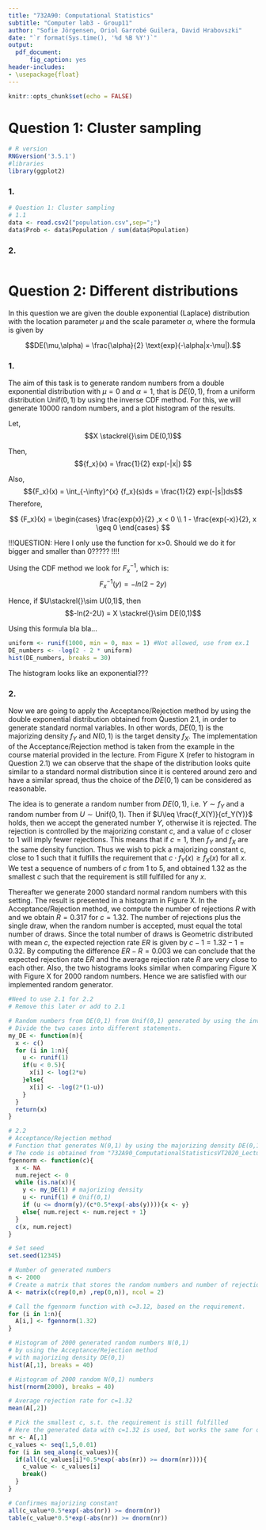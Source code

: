 ```yaml
---
title: "732A90: Computational Statistics"
subtitle: "Computer lab3 - Group11"
author: "Sofie Jörgensen, Oriol Garrobé Guilera, David Hrabovszki"
date: "`r format(Sys.time(), '%d %B %Y')`"
output:
  pdf_document:
      fig_caption: yes
header-includes:
- \usepackage{float}
---
```


```r
knitr::opts_chunk$set(echo = FALSE)
```

# Question 1: Cluster sampling

```r
# R version
RNGversion('3.5.1')
#libraries
library(ggplot2)
```


### 1.

```r
# Question 1: Cluster sampling
# 1.1
data <- read.csv2("population.csv",sep=";")
data$Prob <- data$Population / sum(data$Population)
```

### 2. 
```r

```


# Question 2: Different distributions

In this question we are given the double exponential (Laplace) distribution with the location parameter $\mu$ and the scale parameter $\alpha$, where the formula is given by

$$DE(\mu,\alpha) = \frac{\alpha}{2} \text{exp}(-\alpha|x-\mu|).$$


### 1.

The aim of this task is to generate random numbers from a double exponential distribution with $\mu=0$ and $\alpha=1$, that is $DE(0, 1)$, from a uniform distribution $\text{Unif}(0, 1)$ by using the inverse CDF method. For this, we will generate 10000 random numbers, and a plot histogram of the results. 


Let, 
$$X \stackrel{}\sim DE(0,1)$$

Then,
$${f_x}(x) = \frac{1}{2} exp(-|x|) $$

Also,
$${F_x}(x) = \int_{-\infty}^{x} {f_x}(s)ds = \frac{1}{2} exp(-|s|)ds$$
Therefore,

$$
{F_x}(x) = \begin{cases} \frac{exp(x)}{2} ,x < 0 \\ 1 - \frac{exp(-x)}{2}, x \geq 0 \end{cases}
$$

!!!QUESTION: Here I only use the function for x>0. Should we do it for bigger and smaller than 0????? !!!!

Using the CDF method we look for $F^{-1}_{x}$, which is:
$$F^{-1}_{x}(y) = -ln(2-2y) $$


Hence, if $U\stackrel{}\sim U(0,1)$, then
$$-ln(2-2U) = X \stackrel{}\sim DE(0,1)$$

Using this formula bla bla...
```r
uniform <- runif(1000, min = 0, max = 1) #Not allowed, use from ex.1
DE_numbers <- -log(2 - 2 * uniform)
hist(DE_numbers, breaks = 30)
```

The histogram looks like an exponential??? 

### 2.

Now we are going to apply the Acceptance/Rejection method by using the double exponential distribution obtained from Question 2.1, in order to generate standard normal variables. In other words, $DE(0,1)$ is the majorizing density $f_Y$ and $N(0,1)$ is the target density $f_X$. The implementation of the Acceptance/Rejection method is taken from the example in the course material provided in the lecture. From Figure X (refer to histogram in Question 2.1) we can observe that the shape of the distribution looks quite similar to a standard normal distribution since it is centered around zero and have a similar spread, thus the choice of the $DE(0,1)$ can be considered as reasonable. 


The idea is to generate a random number from $DE(0,1)$, i.e. $Y \sim f_Y$ and a random number from $U \sim\text{Unif}(0,1)$. Then if $U\leq \frac{f_X(Y)}{cf_Y(Y)}$ holds, then we accept the generated number $Y$, otherwise it is rejected. The rejection is controlled by the majorizing constant $c$, and a value of $c$ closer to 1 will imply fewer rejections. This means that if $c=1$, then $f_Y$ and $f_X$ are the same density function. Thus we wish to pick a majorizing constant c, close to 1 such that it fulfills the requirement that $c\cdot f_Y (x) \geq f_X(x)$ for all $x$. We test a sequence of numbers of $c$ from $1$ to $5$, and obtained 1.32 as the smallest $c$ such that the requirement is still fulfilled for any $x$. 

Thereafter we generate $2000$ standard normal random numbers with this setting. The result is presented in a histogram in Figure X. In the Acceptance/Rejection method, we compute the number of rejections $R$ with \texttt{num.reject} and we obtain $R=0.317$ for $c=1.32$. The number of rejections plus the single draw, when the random number is accepted, must equal the total number of draws. Since the total number of draws is Geometric distributed with mean $c$, the expected rejection rate $ER$ is given by $c-1= 1.32-1=0.32$. By computing the difference $ER-R = 0.003$ we can conclude that the expected rejection rate $ER$ and the average rejection rate $R$ are very close to each other. Also, the two histograms looks similar when comparing Figure X with Figure X for $2000$ random numbers. Hence we are satisfied with our implemented random generator. 


```r
#Need to use 2.1 for 2.2
# Remove this later or add to 2.1

# Random numbers from DE(0,1) from Unif(0,1) generated by using the inverse cumulative function.
# Divide the two cases into different statements. 
my_DE <- function(n){
  x <- c()
  for (i in 1:n){
    u <- runif(1)
    if(u < 0.5){
      x[i] <- log(2*u)
    }else{
      x[i] <- -log(2*(1-u))
    }
  }
  return(x)
}

```


```r
# 2.2
# Acceptance/Rejection method
# Function that generates N(0,1) by using the majorizing density DE(0,1)
# The code is obtained from "732A90_ComputationalStatisticsVT2020_Lecture03codeSlide19.R"
fgennorm <- function(c){
  x <- NA
  num.reject <- 0
  while (is.na(x)){
    y <- my_DE(1) # majorizing density 
    u <- runif(1) # Unif(0,1)
    if (u <= dnorm(y)/(c*0.5*exp(-abs(y)))){x <- y}
    else{ num.reject <- num.reject + 1}
  }
  c(x, num.reject)
}

```

```r
# Set seed 
set.seed(12345)

# Number of generated numbers
n <- 2000
# Create a matrix that stores the random numbers and number of rejections
A <- matrix(c(rep(0,n) ,rep(0,n)), ncol = 2)

# Call the fgennorm function with c=3.12, based on the requirement.
for (i in 1:n){
  A[i,] <- fgennorm(1.32)
}

```

```r
# Histogram of 2000 generated random numbers N(0,1)
# by using the Acceptance/Rejection method
# with majorizing density DE(0,1)
hist(A[,1], breaks = 40)

```


```r
# Histogram of 2000 random N(0,1) numbers
hist(rnorm(2000), breaks = 40)

```


```r
# Average rejection rate for c=1.32
mean(A[,2])

# Pick the smallest c, s.t. the requirement is still fulfilled
# Here the generated data with c=1.32 is used, but works the same for other values
nr <- A[,1] 
c_values <- seq(1,5,0.01)
for (i in seq_along(c_values)){
  if(all((c_values[i]*0.5*exp(-abs(nr)) >= dnorm(nr)))){
    c_value <- c_values[i]
    break()
  }
}

# Confirmes majorizing constant
all(c_value*0.5*exp(-abs(nr)) >= dnorm(nr))
table(c_value*0.5*exp(-abs(nr)) >= dnorm(nr))


```

